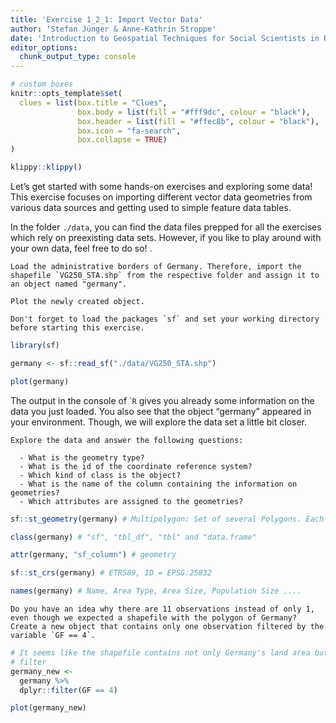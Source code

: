 ```yaml
---
title: 'Exercise 1_2_1: Import Vector Data'
author: 'Stefan Jünger & Anne-Kathrin Stroppe'
date: 'Introduction to Geospatial Techniques for Social Scientists in R'
editor_options: 
  chunk_output_type: console
---
```


```r
# custom boxes
knitr::opts_template$set(
  clues = list(box.title = "Clues",
               box.body = list(fill = "#fff9dc", colour = "black"),
               box.header = list(fill = "#ffec8b", colour = "black"),
               box.icon = "fa-search",
               box.collapse = TRUE)
)
```

```r
klippy::klippy()
```

Let's get started with some hands-on exercises and exploring some data!
This exercise focuses on importing different vector data geometries from various data sources and getting used to simple feature data tables.

In the folder `./data`, you can find the data files prepped for all the exercises which rely on preexisting data sets. 
However, if you like to play around with your own data, feel free to do so!
. 

```block
Load the administrative borders of Germany. Therefore, import the shapefile `VG250_STA.shp` from the respective folder and assign it to an object named "germany". 

Plot the newly created object.
```

```block
Don't forget to load the packages `sf` and set your working directory before starting this exercise.
```

```r

library(sf)

germany <- sf::read_sf("./data/VG250_STA.shp") 

plot(germany)
```

The output in the console of ``R` gives you already some information on the data you just loaded. You also see that the object "germany" appeared in your environment.
Though, we will explore the data set a little bit closer.

```block
Explore the data and answer the following questions:

  - What is the geometry type? 
  - What is the id of the coordinate reference system?
  - Which kind of class is the object?
  - What is the name of the column containing the information on geometries?
  - Which attributes are assigned to the geometries?
```

```r
sf::st_geometry(germany) # Multipolygon: Set of several Polygons. Each row is a polygon.

class(germany) # "sf", "tbl_df", "tbl" and "data.frame"

attr(germany, "sf_column") # geometry

sf::st_crs(germany) # ETRS89, ID = EPSG:25832

names(germany) # Name, Area Type, Area Size, Population Size ,...
```

```block
Do you have an idea why there are 11 observations instead of only 1, even though we expected a shapefile with the polygon of Germany?
Create a new object that contains only one observation filtered by the variable `GF == 4`.
```

```r
# It seems like the shapefile contains not only Germany's land area but also coastal areas and lakes.
# filter 
germany_new <-
  germany %>% 
  dplyr::filter(GF == 4)

plot(germany_new)
```

